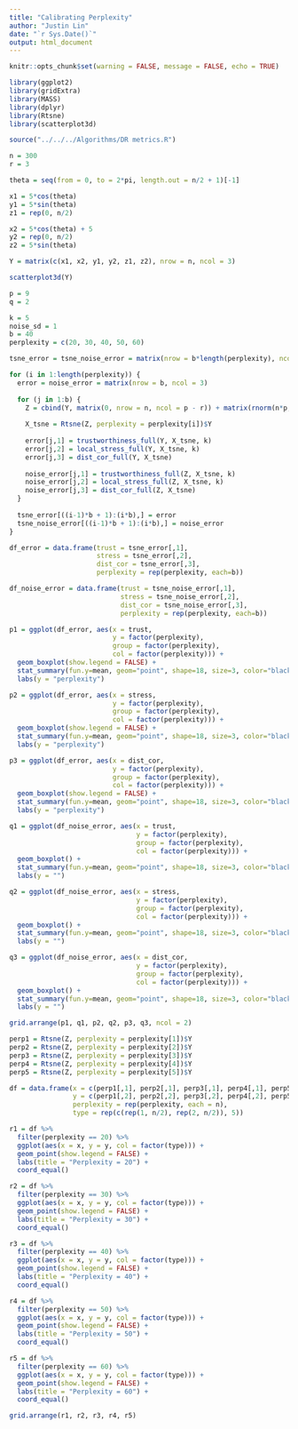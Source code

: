 ```yaml
---
title: "Calibrating Perplexity"
author: "Justin Lin"
date: "`r Sys.Date()`"
output: html_document
---
```


```r
knitr::opts_chunk$set(warning = FALSE, message = FALSE, echo = TRUE)

library(ggplot2)
library(gridExtra)
library(MASS)
library(dplyr)
library(Rtsne)
library(scatterplot3d)

source("../../../Algorithms/DR metrics.R")
```

```r
n = 300
r = 3

theta = seq(from = 0, to = 2*pi, length.out = n/2 + 1)[-1]

x1 = 5*cos(theta)
y1 = 5*sin(theta)
z1 = rep(0, n/2)

x2 = 5*cos(theta) + 5
y2 = rep(0, n/2)
z2 = 5*sin(theta)

Y = matrix(c(x1, x2, y1, y2, z1, z2), nrow = n, ncol = 3)

scatterplot3d(Y)
```

```r
p = 9
q = 2

k = 5
noise_sd = 1
b = 40
perplexity = c(20, 30, 40, 50, 60)

tsne_error = tsne_noise_error = matrix(nrow = b*length(perplexity), ncol = 3)

for (i in 1:length(perplexity)) {
  error = noise_error = matrix(nrow = b, ncol = 3)
  
  for (j in 1:b) {
    Z = cbind(Y, matrix(0, nrow = n, ncol = p - r)) + matrix(rnorm(n*p, sd = noise_sd), nrow = n, ncol = p)
    
    X_tsne = Rtsne(Z, perplexity = perplexity[i])$Y
    
    error[j,1] = trustworthiness_full(Y, X_tsne, k)
    error[j,2] = local_stress_full(Y, X_tsne, k)
    error[j,3] = dist_cor_full(Y, X_tsne)
    
    noise_error[j,1] = trustworthiness_full(Z, X_tsne, k)
    noise_error[j,2] = local_stress_full(Z, X_tsne, k)
    noise_error[j,3] = dist_cor_full(Z, X_tsne)
  }
  
  tsne_error[((i-1)*b + 1):(i*b),] = error
  tsne_noise_error[((i-1)*b + 1):(i*b),] = noise_error
}
```

```r
df_error = data.frame(trust = tsne_error[,1],
                      stress = tsne_error[,2],
                      dist_cor = tsne_error[,3],
                      perplexity = rep(perplexity, each=b))

df_noise_error = data.frame(trust = tsne_noise_error[,1],
                            stress = tsne_noise_error[,2],
                            dist_cor = tsne_noise_error[,3],
                            perplexity = rep(perplexity, each=b))
```

```r
p1 = ggplot(df_error, aes(x = trust, 
                          y = factor(perplexity), 
                          group = factor(perplexity), 
                          col = factor(perplexity))) + 
  geom_boxplot(show.legend = FALSE) + 
  stat_summary(fun.y=mean, geom="point", shape=18, size=3, color="black", fill="black") +
  labs(y = "perplexity")

p2 = ggplot(df_error, aes(x = stress, 
                          y = factor(perplexity), 
                          group = factor(perplexity), 
                          col = factor(perplexity))) + 
  geom_boxplot(show.legend = FALSE) + 
  stat_summary(fun.y=mean, geom="point", shape=18, size=3, color="black", fill="black") +
  labs(y = "perplexity")

p3 = ggplot(df_error, aes(x = dist_cor, 
                          y = factor(perplexity), 
                          group = factor(perplexity), 
                          col = factor(perplexity))) + 
  geom_boxplot(show.legend = FALSE) + 
  stat_summary(fun.y=mean, geom="point", shape=18, size=3, color="black", fill="black") +
  labs(y = "perplexity")

q1 = ggplot(df_noise_error, aes(x = trust, 
                                y = factor(perplexity), 
                                group = factor(perplexity), 
                                col = factor(perplexity))) + 
  geom_boxplot() + 
  stat_summary(fun.y=mean, geom="point", shape=18, size=3, color="black", fill="black") +
  labs(y = "")

q2 = ggplot(df_noise_error, aes(x = stress, 
                                y = factor(perplexity), 
                                group = factor(perplexity), 
                                col = factor(perplexity))) + 
  geom_boxplot() + 
  stat_summary(fun.y=mean, geom="point", shape=18, size=3, color="black", fill="black") +
  labs(y = "")

q3 = ggplot(df_noise_error, aes(x = dist_cor, 
                                y = factor(perplexity), 
                                group = factor(perplexity), 
                                col = factor(perplexity))) + 
  geom_boxplot() + 
  stat_summary(fun.y=mean, geom="point", shape=18, size=3, color="black", fill="black") +
  labs(y = "")

grid.arrange(p1, q1, p2, q2, p3, q3, ncol = 2)
```

```r
perp1 = Rtsne(Z, perplexity = perplexity[1])$Y
perp2 = Rtsne(Z, perplexity = perplexity[2])$Y
perp3 = Rtsne(Z, perplexity = perplexity[3])$Y
perp4 = Rtsne(Z, perplexity = perplexity[4])$Y
perp5 = Rtsne(Z, perplexity = perplexity[5])$Y

df = data.frame(x = c(perp1[,1], perp2[,1], perp3[,1], perp4[,1], perp5[,1]),
                y = c(perp1[,2], perp2[,2], perp3[,2], perp4[,2], perp5[,2]),
                perplexity = rep(perplexity, each = n),
                type = rep(c(rep(1, n/2), rep(2, n/2)), 5))

r1 = df %>%
  filter(perplexity == 20) %>%
  ggplot(aes(x = x, y = y, col = factor(type))) + 
  geom_point(show.legend = FALSE) +
  labs(title = "Perplexity = 20") +
  coord_equal()

r2 = df %>%
  filter(perplexity == 30) %>%
  ggplot(aes(x = x, y = y, col = factor(type))) + 
  geom_point(show.legend = FALSE) +
  labs(title = "Perplexity = 30") +
  coord_equal()

r3 = df %>%
  filter(perplexity == 40) %>%
  ggplot(aes(x = x, y = y, col = factor(type))) + 
  geom_point(show.legend = FALSE) +
  labs(title = "Perplexity = 40") +
  coord_equal()

r4 = df %>%
  filter(perplexity == 50) %>%
  ggplot(aes(x = x, y = y, col = factor(type))) + 
  geom_point(show.legend = FALSE) +
  labs(title = "Perplexity = 50") +
  coord_equal()

r5 = df %>%
  filter(perplexity == 60) %>%
  ggplot(aes(x = x, y = y, col = factor(type))) + 
  geom_point(show.legend = FALSE) +
  labs(title = "Perplexity = 60") +
  coord_equal()

grid.arrange(r1, r2, r3, r4, r5)
```

